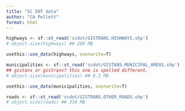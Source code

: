 ```yaml
---
title: "SC DOT data"
author: "CA Pellett"
format: html
---
```


```r
highways <- sf::st_read('scdot/GISTRANS.HIGHWAYS.shp')
# object.size(highways) ## 200 MB

usethis::use_data(highways, overwrite=T)

municipalities <- sf::st_read('scdot/GISTANS.MUNICIPAL_AREAS.shp')
## gistans or gistrans? this one is spelled different.
# object.size(municipalities) ## 6.2 MB

usethis::use_data(municipalities, overwrite=T)

roads <- sf::st_read('scdot/GISTRANS.OTHER_ROADS.shp')
# object.size(roads) ## 330 MB
```
